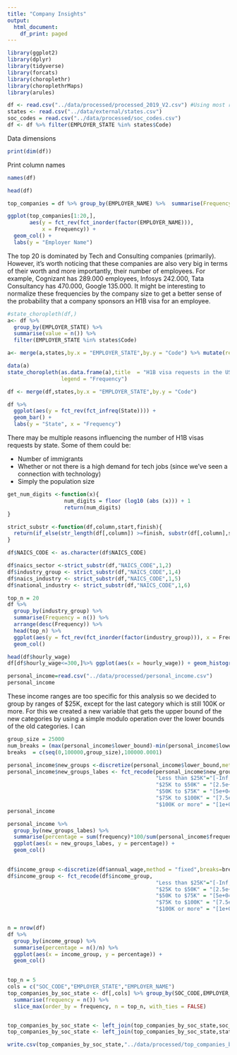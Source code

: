```yaml
---
title: "Company Insights"
output:
  html_document:
    df_print: paged
---
```


```r
library(ggplot2)
library(dplyr)
library(tidyverse)
library(forcats)
library(choroplethr)
library(choroplethrMaps)
library(arules)
```



```r
df <- read.csv("../data/processed/processed_2019_V2.csv") #Using most recent data
states <- read.csv("../data/external/states.csv")
soc_codes = read.csv("../data/processed/soc_codes.csv")
df <- df %>% filter(EMPLOYER_STATE %in% states$Code)
```

Data dimensions
```r
print(dim(df))
```


Print column names
```r
names(df)
```

```r
head(df)
```
```r
top_companies = df %>% group_by(EMPLOYER_NAME) %>%  summarise(Frequency = n()) %>% arrange(desc(Frequency))

ggplot(top_companies[1:20,],
       aes(y = fct_rev(fct_inorder(factor(EMPLOYER_NAME))),
           x = Frequency)) + 
  geom_col() +
  labs(y = "Employer Name")
```
The top 20 is dominated by Tech and Consulting companies (primarily). However, it's worth noticing that these companies are also very big in terms of their worth and more importantly, their number of employees. For example, Cognizant has 289.000 employees, Infosys 242.000, Tata Consultancy has 470.000, Google 135.000. It might be interesting to normalize these frequencies by the company size to get a better sense of the probability that a company sponsors an H1B visa for an employee.

```r
#state_choropleth(df,)
a<- df %>% 
  group_by(EMPLOYER_STATE) %>% 
  summarise(value = n()) %>% 
  filter(EMPLOYER_STATE %in% states$Code)

a<- merge(a,states,by.x = "EMPLOYER_STATE",by.y = "Code") %>% mutate(region = tolower(State))

data(a)
state_choropleth(as.data.frame(a),title  = "H1B visa requests in the US", 
                 legend = "Frequency")
```

```r

df <- merge(df,states,by.x = "EMPLOYER_STATE",by.y = "Code")

df %>%
  ggplot(aes(y = fct_rev(fct_infreq(State)))) + 
  geom_bar() +
  labs(y = "State", x = "Frequency")
```

There may be multiple reasons influencing the number of H1B visas requests by state. Some of them could be:

* Number of immigrants 
* Whether or not there is a high demand for tech jobs (since we've seen a connection with technology)
* Simply the population size


```r
get_num_digits <-function(x){
                  num_digits = floor (log10 (abs (x))) + 1
                  return(num_digits)
}

strict_substr <-function(df,column,start,finish){
  return(if_else(str_length(df[,column]) >=finish, substr(df[,column],start,finish),NULL))
}

df$NAICS_CODE <- as.character(df$NAICS_CODE)

df$naics_sector <-strict_substr(df,"NAICS_CODE",1,2)
df$industry_group <- strict_substr(df,"NAICS_CODE",1,4)
df$naics_industry <- strict_substr(df,"NAICS_CODE",1,5)
df$national_industry <- strict_substr(df,"NAICS_CODE",1,6)
```

```r
top_n = 20
df %>%
  group_by(industry_group) %>% 
  summarise(Frequency = n()) %>% 
  arrange(desc(Frequency)) %>%
  head(top_n) %>%
  ggplot(aes(y = fct_rev(fct_inorder(factor(industry_group))), x = Frequency)) +
  geom_col()
```



```r
head(df$hourly_wage)
df[df$hourly_wage<=300,]%>% ggplot(aes(x = hourly_wage)) + geom_histogram()
```


```r
personal_income=read.csv("../data/processed/personal_income.csv")
personal_income
```

These income ranges are too specific for this analysis so we decided to group by ranges of $25K, except for the last category which is still 100K or more. For this we created a new variable that gets the upper bound of the new categories by using a simple modulo operation over the lower bounds of the old categories. I can 

```r

group_size = 25000
num_breaks = (max(personal_income$lower_bound)-min(personal_income$lower_bound)+1)/group_size
breaks  = c(seq(0,100000,group_size),100000.0001)

personal_income$new_groups <-discretize(personal_income$lower_bound,method = "fixed",breaks=breaks,infinity = TRUE)
personal_income$new_groups_labes <- fct_recode(personal_income$new_groups,
                                               "Less than $25K"="[-Inf,2.5e+04)",
                                               "$25K to $50K" = "[2.5e+04,5e+04)",
                                               "$50K to $75K" = "[5e+04,7.5e+04)",
                                               "$75K to $100K" = "[7.5e+04,1e+05)",
                                               "$100K or more" = "[1e+05, Inf]")
personal_income
```
```r
personal_income %>% 
  group_by(new_groups_labes) %>% 
  summarise(percentage = sum(frequency)*100/sum(personal_income$frequency)) %>%
  ggplot(aes(x = new_groups_labes, y = percentage)) +
  geom_col()
  
```

```r

df$income_group <-discretize(df$annual_wage,method = "fixed",breaks=breaks,infinity = TRUE)
df$income_group <- fct_recode(df$income_group,
                                               "Less than $25K"="[-Inf,2.5e+04)",
                                               "$25K to $50K" = "[2.5e+04,5e+04)",
                                               "$50K to $75K" = "[5e+04,7.5e+04)",
                                               "$75K to $100K" = "[7.5e+04,1e+05)",
                                               "$100K or more" = "[1e+05, Inf]")


n = nrow(df)
df %>% 
  group_by(income_group) %>% 
  summarise(percentage = n()/n) %>%
  ggplot(aes(x = income_group, y = percentage)) +
  geom_col()
  
```


```r
top_n = 5
cols = c("SOC_CODE","EMPLOYER_STATE","EMPLOYER_NAME")
top_companies_by_soc_state <- df[,cols] %>% group_by(SOC_CODE,EMPLOYER_STATE,EMPLOYER_NAME) %>%
  summarise(frequency = n()) %>%
  slice_max(order_by = frequency, n = top_n, with_ties = FALSE)


top_companies_by_soc_state <- left_join(top_companies_by_soc_state,soc_codes,by = "SOC_CODE")
top_companies_by_soc_state <- left_join(top_companies_by_soc_state,states[c("Code","State")],by =c("EMPLOYER_STATE"= "Code"))

```


```r
write.csv(top_companies_by_soc_state,"../data/processed/top_companies_by_soc_state.csv")
```




